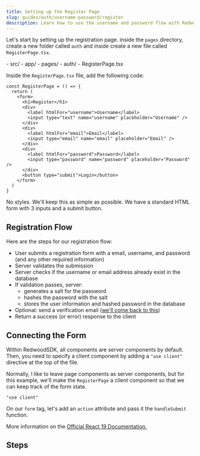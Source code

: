 ```yaml
---
title: Setting up the Register Page
slug: guides/auth/username-password/register
description: Learn how to use the username and password flow with RedwoodJS.
---
```



Let's start by setting up the registration page. inside the `pages` directory, create a new folder called `auth` and inside create a new file called `RegisterPage.tsx`.

<FileTree>
- src/
  - app/
    - pages/
      - auth/
        - RegisterPage.tsx
</FileTree>

Inside the `RegisterPage.tsx` file, add the following code:

```tsx title="src/app/pages/auth/RegisterPage.tsx"
const RegisterPage = () => {
  return (
    <form>
      <h1>Register</h1>
      <div>
        <label htmlFor="username">Username</label>
        <input type="text" name="username" placeholder="Username" />
      </div>
      <div>
        <label htmlFor="email">Email</label>
        <input type="email" name="email" placeholder="Email" />
      </div>
      <div>
        <label htmlFor="password">Password</label>
        <input type="password" name="password" placeholder="Password" />
      </div>
      <button type="submit">Login</button>
    </form>
  )
}
```

No styles. We'll keep this as simple as possible. We have a standard HTML form with 3 inputs and a submit button.

## Registration Flow

Here are the steps for our registration flow:

- User submits a registration form with a email, username, and password (and any other required information)
- Server validates the submission
- Server checks if the username or email address already exist in the database
- If validation passes, server:
  - generates a salt for the password
  - hashes the password with the salt
  - stores the user information and hashed password in the database
- Optional: send a verification email ([we'll come back to this](/guides/auth/username-password/email))
- Return a success (or error) response to the client


## Connecting the Form

Within RedwoodSDK, all components are server components by default. Then, you need to specify a client component by adding a `"use client"` directive at the top of the file.

Normally, I like to leave page components as server components, but for this example, we'll make the `RegisterPage` a client component so that we can keep track of the form state.

```tsx title="src/app/pages/auth/RegisterPage.tsx"
"use client"
```

On our `form` tag, let's add an `action` attribute and pass it the `handleSubmit` function.

<Aside type="note" title="">

More information on the [Official React 19 Documentation.](https://react.dev/blog/2024/12/05/react-19#form-actions)
</Aside>




## Steps

